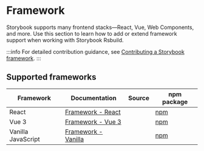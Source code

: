 
# Framework

Storybook supports many frontend stacks—React, Vue, Web Components, and more. Use this section to learn how to add or extend framework support when working with Storybook Rsbuild.

:::info
For detailed contribution guidance, see [Contributing a Storybook framework](https://storybook.js.org/docs/contribute/framework).
:::

## Supported frameworks

| Framework          | Documentation                                   | Source                                                      | npm package                                                  |
| ------------------ | ----------------------------------------------- | ----------------------------------------------------------- | ------------------------------------------------------------ |
| React              | [Framework - React](/guide/framework/react)     | <SourceCode href="https://github.com/rspack-contrib/storybook-rsbuild/tree/main/packages/framework-react" /> | [npm](https://www.npmjs.com/package/storybook-react-rsbuild) |
| Vue 3              | [Framework - Vue 3](/guide/framework/vue)       | <SourceCode href="https://github.com/rspack-contrib/storybook-rsbuild/tree/main/packages/framework-vue3" />  | [npm](https://www.npmjs.com/package/storybook-vue3-rsbuild)  |
| Vanilla JavaScript | [Framework - Vanilla](/guide/framework/vanilla) | <SourceCode href="https://github.com/rspack-contrib/storybook-rsbuild/tree/main/packages/framework-html" />  | [npm](https://www.npmjs.com/package/storybook-html-rsbuild)  |
